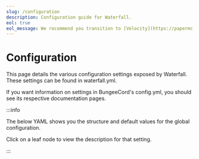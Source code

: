 ---
slug: /configuration
description: Configuration guide for Waterfall.
eol: true
eol_message: We recommend you transition to [Velocity](https://papermc.io/software/velocity). For more information, see the [announcement](https://forums.papermc.io/threads/1088/).
---


# Configuration

This page details the various configuration settings exposed by Waterfall. These settings can be
found in waterfall.yml.

If you want information on settings in BungeeCord's config.yml, you should see its respective
documentation pages.

:::info

The below YAML shows you the structure and default values for the global configuration.

Click on a leaf node to view the description for that setting.

:::

<ConfigDocBlock data={WaterfallConfigSpec} />
